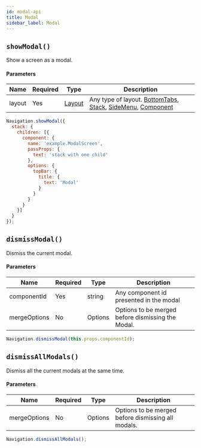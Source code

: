 ```yaml
---
id: modal-api
title: Modal
sidebar_label: Modal
---
```

## `showModal()`
Show a screen as a modal.

#### Parameters
| Name   | Required | Type                | Description                                                                                                            |
| ------ | -------- | ------------------- | ---------------------------------------------------------------------------------------------------------------------- |
| layout | Yes      | [Layout](layout) | Any type of layout. [BottomTabs](bottomTabs), [Stack](stack), [SideMenu](sideMenu), [Component](component) |

```js
Navigation.showModal({
  stack: {
    children: [{
      component: {
        name: 'example.ModalScreen',
        passProps: {
          text: 'stack with one child'
        },
        options: {
          topBar: {
            title: {
              text: 'Modal'
            }
          }
        }
      }
    }]
  }
});
```

## `dismissModal()`
Dismiss the current modal.

#### Parameters
| Name         | Required | Type    | Description                                                |
| ------------ | -------- | ------- | ---------------------------------------------------------- |
| componentId  | Yes      | string  | Any component id presented in the modal                    |
| mergeOptions | No       | Options | Options to be merged before dismissing the Modal. |

```js
Navigation.dismissModal(this.props.componentId);
```

## `dismissAllModals()`
Dismiss all the current modals at the same time.

#### Parameters
| Name         | Required | Type    | Description                                                |
| ------------ | -------- | ------- | ---------------------------------------------------------- |
| mergeOptions | No       | Options | Options to be merged before dismissing all modals. |

```js
Navigation.dismissAllModals();
```